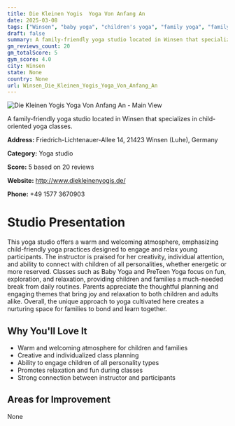```yaml
---
title: Die Kleinen Yogis  Yoga Von Anfang An
date: 2025-03-08
tags: ["Winsen", "baby yoga", "children's yoga", "family yoga", "family-oriented", "warm atmosphere", "Winsen"]  
draft: false
summary: A family-friendly yoga studio located in Winsen that specializes in child-oriented yoga classes.
gm_reviews_count: 20
gm_totalScore: 5
gym_score: 4.0
city: Winsen
state: None
country: None
url: Winsen_Die_Kleinen_Yogis_Yoga_Von_Anfang_An
---
```


<div className="aspect-[16/9] relative my-8">
  <img 
    src="https://lh5.googleusercontent.com/p/AF1QipM1fqXBmu-9QSe45iYE8ndepciISY-1BowAeq_J=w1920-h1080-k-no"
    alt="Die Kleinen Yogis  Yoga Von Anfang An - Main View"
    className="object-cover absolute inset-0 w-full h-full rounded-lg"
  />
</div>

A family-friendly yoga studio located in Winsen that specializes in child-oriented yoga classes.

**Address:** Friedrich-Lichtenauer-Allee 14, 21423 Winsen (Luhe), Germany

**Category:** Yoga studio

**Score:** 5 based on 20 reviews

**Website:** http://www.diekleinenyogis.de/

**Phone:** +49 1577 3670903

# Studio Presentation

This yoga studio offers a warm and welcoming atmosphere, emphasizing child-friendly yoga practices designed to engage and relax young participants. The instructor is praised for her creativity, individual attention, and ability to connect with children of all personalities, whether energetic or more reserved. Classes such as Baby Yoga and PreTeen Yoga focus on fun, exploration, and relaxation, providing children and families a much-needed break from daily routines. Parents appreciate the thoughtful planning and engaging themes that bring joy and relaxation to both children and adults alike. Overall, the unique approach to yoga cultivated here creates a nurturing space for families to bond and learn together.

## Why You'll Love It

- Warm and welcoming atmosphere for children and families
- Creative and individualized class planning
- Ability to engage children of all personality types
- Promotes relaxation and fun during classes
- Strong connection between instructor and participants

## Areas for Improvement

None

<div className="grid grid-cols-1 xl:grid-cols-2 gap-4 my-8">

</div>